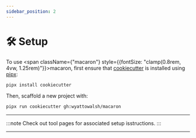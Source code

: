 ```yaml
---
sidebar_position: 2
---
```



# 🛠️ Setup

To use <span className={"macaron"} style={{fontSize: "clamp(0.8rem, 4vw, 1.25rem)"}}>macaron</span>, first ensure that <a href='https://github.com/cookiecutter/cookiecutter'>cookiecutter</a> is installed using [pipx](https://github.com/pypa/pipx):

```zsh
pipx install cookiecutter
```

Then, scaffold a new project with:

```zsh
pipx run cookiecutter gh:wyattowalsh/macaron
```

---


:::note
Check out tool pages for associated setup isstructions.
:::

---
